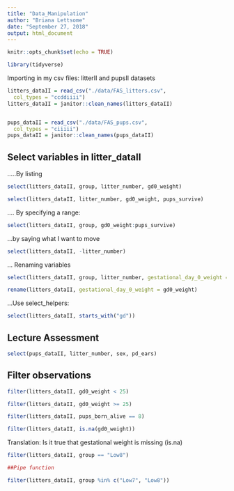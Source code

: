 ```yaml
---
title: "Data_Manipulation"
author: "Briana Lettsome"
date: "September 27, 2018"
output: html_document
---
```


```r
knitr::opts_chunk$set(echo = TRUE)

library(tidyverse)
```

Importing in my csv files: litterII and pupsII datasets


```r
litters_dataII = read_csv("./data/FAS_litters.csv",
  col_types = "ccddiiii")
litters_dataII = janitor::clean_names(litters_dataII)


pups_dataII = read_csv("./data/FAS_pups.csv",
  col_types = "ciiiii")
pups_dataII = janitor::clean_names(pups_dataII)
```


## Select variables in litter_dataII


.....By listing




```r
select(litters_dataII, group, litter_number, gd0_weight)

select(litters_dataII, litter_number, gd0_weight, pups_survive)
```

.... By specifying a range:

```r
select(litters_dataII, group, gd0_weight:pups_survive)
```


...by saying what I want to move

```r
select(litters_dataII, -litter_number)
```


... Renaming variables

```r
select(litters_dataII, group, litter_number, gestational_day_0_weight = gd0_weight)

rename(litters_dataII, gestational_day_0_weight = gd0_weight)
```

...Use select_helpers:

```r
select(litters_dataII, starts_with("gd"))
```

## Lecture Assessment

```r
select(pups_dataII, litter_number, sex, pd_ears)
```

## Filter observations

```r
filter(litters_dataII, gd0_weight < 25)

filter(litters_dataII, gd0_weight >= 25)

filter(litters_dataII, pups_born_alive == 8)

filter(litters_dataII, is.na(gd0_weight))
```

Translation: Is it true that gestational weight is missing (is.na)

```r
filter(litters_dataII, group == "Low8")

##Pipe function

filter(litters_dataII, group %in% c("Low7", "Low8"))
```